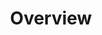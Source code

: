 ---
title: Overview
description: Get started building your docs site with Starlight and Keystatic.
template: splash
hero:
  title: Astro Starlight powered by Keystatic
  tagline: Keystatic documentation for Starlight documentation websites
  image:
    file: "@assets/starlight-keystatic-hero.svg"
  actions:
    - text: Let's go!
      link: /intro/intro/
      variant: primary
---